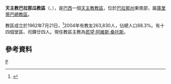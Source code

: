 {{Infobox Roman Catholic diocese
|name=巴拉那瓜

|jurisdiction=教區
|latin = Dioecesis Paranaguensis

|image =
|caption =
|location = [[巴西|巴西]]
|territory = [[巴拉那州|巴拉那州]]東南部
|population =263,830

|rite = [[罗马礼|罗马礼]]
|patron =聖若瑟主教座堂
|province = 庫里蒂巴
|established = 1962年
|cathedral = 玫瑰聖母主教座堂
|co-cathedral =
|leadership = 主教
|website =
|patriarch=
|metropolitan =
|ordinary =若望·阿維斯·桑托斯
|coadjutor archbishop =
|coadjutor bishop =
|auxiliary =
|emeritus =
}}
'''天主教巴拉那瓜教區'''（{{lang-la|Dioecesis Paranaguensis}}、{{lang-pt|Diocese de Paranaguá}}），是[[巴西|巴西]]一個[[天主教|天主教]][[教區|教區]]，位於[[巴拉那州|巴拉那州]]東南部，屬[[天主教庫里蒂巴總教區|庫里蒂巴總教區]]。

教區成立於1962年7月21日，<ref>{{cite journal
|journal=[[宗座公報|宗座公報]]
|publisher=梵蒂岡出版社
|date=1963年
|volume=55
|title=''Ecclesia Sancta''
|page=817
|url=http://www.vatican.va/archive/aas/documents/AAS%2055%20%5B1963%5D%20-%20ocr.pdf
|access-date=2013-12-08
|archive-date=2010-03-27
|archive-url=https://web.archive.org/web/20100327072014/http://www.vatican.va/archive/aas/documents/AAS%2055%20%5B1963%5D%20-%20ocr.pdf
|dead-url=no
}}</ref>2004年有教友263,830人，佔總人口68.3%。有十四個堂區、司鐸廿四人。現任教區主教為[[若望·阿維斯·桑托斯|若望·阿維斯·桑托斯]]。

==參考資料==
{{reflist}}

[[Category:巴西天主教教區|P]]